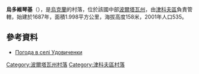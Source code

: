 {{coord|50|19|57|N|34|21|57|E|scale:100000_region:UA|display=title}}

'''烏多維琴基'''（{{lang-uk|Удовиченки}}），是[[烏克蘭|烏克蘭]]的村落，位於該國中部[[波爾塔瓦州|波爾塔瓦州]]，由[[津科夫區|津科夫區]]負責管轄，始建於1687年，面積1.998平方公里，海拔高度158米，2001年人口535。

==參考資料==
* [http://weather.in.ua/ua/poltavskaja/26765 Погода в селі Удовиченки] {{Wayback|url=http://weather.in.ua/ua/poltavskaja/26765 |date=20111219210935 }}

{{DEFAULTSORT:Удовиченки}}
[[Category:波爾塔瓦州村落|Category:波爾塔瓦州村落]]
[[Category:津科夫區村落|Category:津科夫區村落]]


{{Poltava-geo-stub}}